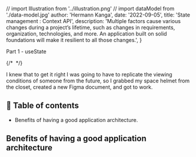 // import Illustration from '../illustration.png'
// import dataModel from './data-model.jpg'
  author: 'Hermann Kanga',
  date: '2022-09-05',
  title: 'State management : Context API',
  description:
    'Multiple factors cause various changes during a project’s lifetime, such as changes in requirements, organization, technologies, and more. An application built on solid foundations will make it resilient to all those changes.',
}


Part 1 - useState

{/* <Image src={Illustration} alt="" /> */}

I knew that to get it right I was going to have to replicate the viewing conditions of someone from the future, so I grabbed my space helmet from the closet, created a new Figma document, and got to work.

## 📖 Table of contents

- Benefits of having a good application architecture.

## Benefits of having a good application architecture
